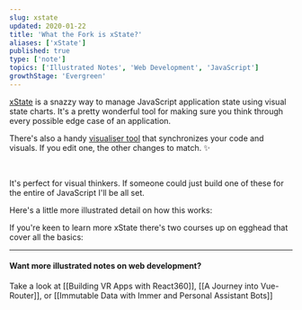 ```yaml
---
slug: xstate
updated: 2020-01-22
title: 'What the Fork is xState?'
aliases: ['xState']
published: true
type: ['note']
topics: ['Illustrated Notes', 'Web Development', 'JavaScript']
growthStage: 'Evergreen'
---
```


[xState](https://xstate.js.org/) is a snazzy way to manage JavaScript application state using visual state charts. 
It's a pretty wonderful tool for making sure you think through every possible edge case of an application.

There's also a handy [visualiser tool](https://xstate.js.org/viz/) that synchronizes your code and visuals. If you edit one, the other changes to match. <span aria-role="image">✨</span>

<ImageFrame alt="Screenshot of the xState visualizer" src="https://res.cloudinary.com/dg3gyk0gu/image/upload/c_scale,w_920/v1592930602/maggieappleton.com/egghead-course-notes/xstate/Screenshot_2020-06-23_at_17.41.45.png" />

<br />

It's perfect for visual thinkers. If someone could just build one of these for the entire of JavaScript I'll be all set.

Here's a little more illustrated detail on how this works:

<BasicImage alt="Xstate is a tool that helps you plan out all the possible states in a JavaScript app" src="https://res.cloudinary.com/dg3gyk0gu/image/upload/c_scale,w_750/v1592931672/maggieappleton.com/egghead-course-notes/xstate/xState_5.png" />

<BasicImage alt="There's a handy interactive visualizer tool at xstate.js.org/viz" src="https://res.cloudinary.com/dg3gyk0gu/image/upload/c_scale,w_860/v1592262779/maggieappleton.com/egghead-course-notes/xstate/xState_2.png" />

<BasicImage alt="A sequence of light bulbs swapping states between unlit, lit, dim, and broken." src="https://res.cloudinary.com/dg3gyk0gu/image/upload/c_scale,w_900/v1592262781/maggieappleton.com/egghead-course-notes/xstate/xState_3.png" />

<BasicImage alt="We can add extra options onto our states such as actions, services, guards, and activities" src="https://res.cloudinary.com/dg3gyk0gu/image/upload/c_scale,w_900/v1592262777/maggieappleton.com/egghead-course-notes/xstate/xState_4.png" />


If you're keen to learn more xState there's two courses up on egghead that cover all the basics:

<a noTip href="https://egghead.io/courses/introduction-to-state-machines-using-xstate?af=54fd64"><ImageFrame width="800px" alt="Shareable Custom Hooks in React" src="https://og-image-egghead-course.now.sh/introduction-to-state-machines-using-xstate" /></a>
<a noTip href="https://egghead.io/courses/construct-sturdy-uis-with-xstate?af=54fd64"><ImageFrame width="800px" alt="Shareable Custom Hooks in React" src="https://og-image-egghead-course.now.sh/construct-sturdy-uis-with-xstate" /></a>


---

#### Want more illustrated notes on web development?

Take a look at [[Building VR Apps with React360]], [[A Journey into Vue-Router]], or [[Immutable Data with Immer and Personal Assistant Bots]]